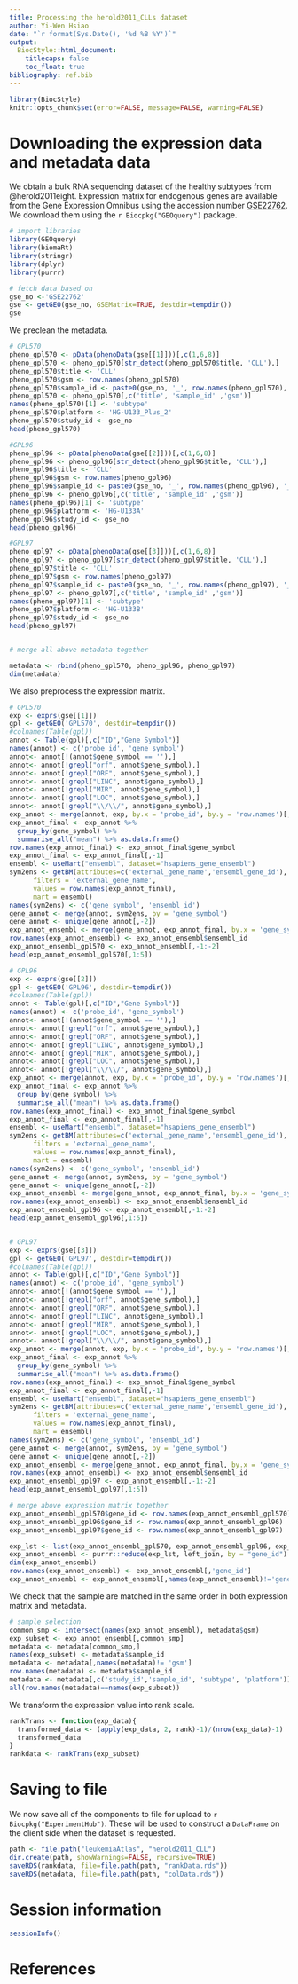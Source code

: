 ```yaml
---
title: Processing the herold2011_CLLs dataset
author: Yi-Wen Hsiao
date: "`r format(Sys.Date(), '%d %B %Y')`"
output:
  BiocStyle::html_document:
    titlecaps: false
    toc_float: true
bibliography: ref.bib
---
```


```r
library(BiocStyle)
knitr::opts_chunk$set(error=FALSE, message=FALSE, warning=FALSE)
```

# Downloading the expression data and metadata data

We obtain a bulk RNA sequencing dataset of the healthy subtypes from @herold2011eight.
Expression matrix for endogenous genes are available from the Gene Expression Omnibus
using the accession number [GSE22762](https://www.ncbi.nlm.nih.gov/geo/query/acc.cgi?acc=GSE22762).
We download them using the `r Biocpkg("GEOquery")` package.

```r
# import libraries
library(GEOquery)
library(biomaRt)
library(stringr)
library(dplyr)
library(purrr)

# fetch data based on 
gse_no <-'GSE22762'
gse <- getGEO(gse_no, GSEMatrix=TRUE, destdir=tempdir())
gse
```

We preclean the metadata.

```r
# GPL570
pheno_gpl570 <- pData(phenoData(gse[[1]]))[,c(1,6,8)]
pheno_gpl570 <- pheno_gpl570[str_detect(pheno_gpl570$title, 'CLL'),]
pheno_gpl570$title <- 'CLL'
pheno_gpl570$gsm <- row.names(pheno_gpl570)
pheno_gpl570$sample_id <- paste0(gse_no, '_', row.names(pheno_gpl570), '_', pheno_gpl570$title)
pheno_gpl570 <- pheno_gpl570[,c('title', 'sample_id' ,'gsm')]
names(pheno_gpl570)[1] <- 'subtype'
pheno_gpl570$platform <- 'HG-U133_Plus_2'
pheno_gpl570$study_id <- gse_no
head(pheno_gpl570)

#GPL96
pheno_gpl96 <- pData(phenoData(gse[[2]]))[,c(1,6,8)]
pheno_gpl96 <- pheno_gpl96[str_detect(pheno_gpl96$title, 'CLL'),]
pheno_gpl96$title <- 'CLL'
pheno_gpl96$gsm <- row.names(pheno_gpl96)
pheno_gpl96$sample_id <- paste0(gse_no, '_', row.names(pheno_gpl96), '_', pheno_gpl96$title)
pheno_gpl96 <- pheno_gpl96[,c('title', 'sample_id' ,'gsm')]
names(pheno_gpl96)[1] <- 'subtype'
pheno_gpl96$platform <- 'HG-U133A'
pheno_gpl96$study_id <- gse_no
head(pheno_gpl96)

#GPL97
pheno_gpl97 <- pData(phenoData(gse[[3]]))[,c(1,6,8)]
pheno_gpl97 <- pheno_gpl97[str_detect(pheno_gpl97$title, 'CLL'),]
pheno_gpl97$title <- 'CLL'
pheno_gpl97$gsm <- row.names(pheno_gpl97)
pheno_gpl97$sample_id <- paste0(gse_no, '_', row.names(pheno_gpl97), '_', pheno_gpl97$title)
pheno_gpl97 <- pheno_gpl97[,c('title', 'sample_id' ,'gsm')]
names(pheno_gpl97)[1] <- 'subtype'
pheno_gpl97$platform <- 'HG-U133B'
pheno_gpl97$study_id <- gse_no
head(pheno_gpl97)


# merge all above metadata together

metadata <- rbind(pheno_gpl570, pheno_gpl96, pheno_gpl97)
dim(metadata)

```


We also preprocess the expression matrix.

```r
# GPL570
exp <- exprs(gse[[1]])
gpl <- getGEO('GPL570', destdir=tempdir())
#colnames(Table(gpl))
annot <- Table(gpl)[,c("ID","Gene Symbol")]
names(annot) <- c('probe_id', 'gene_symbol')
annot<- annot[!(annot$gene_symbol == ''),]
annot<- annot[!grepl("orf", annot$gene_symbol),]
annot<- annot[!grepl("ORF", annot$gene_symbol),]
annot<- annot[!grepl("LINC", annot$gene_symbol),]
annot<- annot[!grepl("MIR", annot$gene_symbol),]
annot<- annot[!grepl("LOC", annot$gene_symbol),]
annot<- annot[!grepl("\\/\\/", annot$gene_symbol),]
exp_annot <- merge(annot, exp, by.x = 'probe_id', by.y = 'row.names')[,-1]
exp_annot_final <- exp_annot %>%
  group_by(gene_symbol) %>%
  summarise_all("mean") %>% as.data.frame()
row.names(exp_annot_final) <- exp_annot_final$gene_symbol
exp_annot_final <- exp_annot_final[,-1]
ensembl <- useMart("ensembl", dataset="hsapiens_gene_ensembl")
sym2ens <- getBM(attributes=c('external_gene_name','ensembl_gene_id'),
      filters = 'external_gene_name',
      values = row.names(exp_annot_final),
      mart = ensembl)
names(sym2ens) <- c('gene_symbol', 'ensembl_id')
gene_annot <- merge(annot, sym2ens, by = 'gene_symbol')
gene_annot <- unique(gene_annot[,-2])
exp_annot_ensembl <- merge(gene_annot, exp_annot_final, by.x = 'gene_symbol', by.y = 'row.names')
row.names(exp_annot_ensembl) <- exp_annot_ensembl$ensembl_id
exp_annot_ensembl_gpl570 <- exp_annot_ensembl[,-1:-2]
head(exp_annot_ensembl_gpl570[,1:5])

# GPL96
exp <- exprs(gse[[2]])
gpl <- getGEO('GPL96', destdir=tempdir())
#colnames(Table(gpl))
annot <- Table(gpl)[,c("ID","Gene Symbol")]
names(annot) <- c('probe_id', 'gene_symbol')
annot<- annot[!(annot$gene_symbol == ''),]
annot<- annot[!grepl("orf", annot$gene_symbol),]
annot<- annot[!grepl("ORF", annot$gene_symbol),]
annot<- annot[!grepl("LINC", annot$gene_symbol),]
annot<- annot[!grepl("MIR", annot$gene_symbol),]
annot<- annot[!grepl("LOC", annot$gene_symbol),]
annot<- annot[!grepl("\\/\\/", annot$gene_symbol),]
exp_annot <- merge(annot, exp, by.x = 'probe_id', by.y = 'row.names')[,-1]
exp_annot_final <- exp_annot %>%
  group_by(gene_symbol) %>%
  summarise_all("mean") %>% as.data.frame()
row.names(exp_annot_final) <- exp_annot_final$gene_symbol
exp_annot_final <- exp_annot_final[,-1]
ensembl <- useMart("ensembl", dataset="hsapiens_gene_ensembl")
sym2ens <- getBM(attributes=c('external_gene_name','ensembl_gene_id'),
      filters = 'external_gene_name',
      values = row.names(exp_annot_final),
      mart = ensembl)
names(sym2ens) <- c('gene_symbol', 'ensembl_id')
gene_annot <- merge(annot, sym2ens, by = 'gene_symbol')
gene_annot <- unique(gene_annot[,-2])
exp_annot_ensembl <- merge(gene_annot, exp_annot_final, by.x = 'gene_symbol', by.y = 'row.names')
row.names(exp_annot_ensembl) <- exp_annot_ensembl$ensembl_id
exp_annot_ensembl_gpl96 <- exp_annot_ensembl[,-1:-2]
head(exp_annot_ensembl_gpl96[,1:5])


# GPL97
exp <- exprs(gse[[3]])
gpl <- getGEO('GPL97', destdir=tempdir())
#colnames(Table(gpl))
annot <- Table(gpl)[,c("ID","Gene Symbol")]
names(annot) <- c('probe_id', 'gene_symbol')
annot<- annot[!(annot$gene_symbol == ''),]
annot<- annot[!grepl("orf", annot$gene_symbol),]
annot<- annot[!grepl("ORF", annot$gene_symbol),]
annot<- annot[!grepl("LINC", annot$gene_symbol),]
annot<- annot[!grepl("MIR", annot$gene_symbol),]
annot<- annot[!grepl("LOC", annot$gene_symbol),]
annot<- annot[!grepl("\\/\\/", annot$gene_symbol),]
exp_annot <- merge(annot, exp, by.x = 'probe_id', by.y = 'row.names')[,-1]
exp_annot_final <- exp_annot %>%
  group_by(gene_symbol) %>%
  summarise_all("mean") %>% as.data.frame()
row.names(exp_annot_final) <- exp_annot_final$gene_symbol
exp_annot_final <- exp_annot_final[,-1]
ensembl <- useMart("ensembl", dataset="hsapiens_gene_ensembl")
sym2ens <- getBM(attributes=c('external_gene_name','ensembl_gene_id'),
      filters = 'external_gene_name',
      values = row.names(exp_annot_final),
      mart = ensembl)
names(sym2ens) <- c('gene_symbol', 'ensembl_id')
gene_annot <- merge(annot, sym2ens, by = 'gene_symbol')
gene_annot <- unique(gene_annot[,-2])
exp_annot_ensembl <- merge(gene_annot, exp_annot_final, by.x = 'gene_symbol', by.y = 'row.names')
row.names(exp_annot_ensembl) <- exp_annot_ensembl$ensembl_id
exp_annot_ensembl_gpl97 <- exp_annot_ensembl[,-1:-2]
head(exp_annot_ensembl_gpl97[,1:5])

# merge above expression matrix together
exp_annot_ensembl_gpl570$gene_id <- row.names(exp_annot_ensembl_gpl570)
exp_annot_ensembl_gpl96$gene_id <- row.names(exp_annot_ensembl_gpl96)
exp_annot_ensembl_gpl97$gene_id <- row.names(exp_annot_ensembl_gpl97)

exp_lst <- list(exp_annot_ensembl_gpl570, exp_annot_ensembl_gpl96, exp_annot_ensembl_gpl97)
exp_annot_ensembl <- purrr::reduce(exp_lst, left_join, by = "gene_id")
dim(exp_annot_ensembl)
row.names(exp_annot_ensembl) <- exp_annot_ensembl[,'gene_id']
exp_annot_ensembl <- exp_annot_ensembl[,names(exp_annot_ensembl)!='gene_id']
```

We check that the sample are matched in the same order in both expression matrix and metadata.

```r
# sample selection
common_smp <- intersect(names(exp_annot_ensembl), metadata$gsm)
exp_subset <- exp_annot_ensembl[,common_smp]
metadata <- metadata[common_smp,]
names(exp_subset) <- metadata$sample_id
metadata <- metadata[,names(metadata)!= 'gsm']
row.names(metadata) <- metadata$sample_id
metadata <- metadata[,c('study_id','sample_id', 'subtype', 'platform')]
all(row.names(metadata)==names(exp_subset))
```

We transform the expression value into rank scale.
```r
rankTrans <- function(exp_data){
  transformed_data <- (apply(exp_data, 2, rank)-1)/(nrow(exp_data)-1)
  transformed_data
}
rankdata <- rankTrans(exp_subset)
```


# Saving to file 

We now save all of the components to file for upload to `r Biocpkg("ExperimentHub")`.
These will be used to construct a `DataFrame` on the client side when the dataset is requested.

```r

path <- file.path("leukemiaAtlas", "herold2011_CLL")
dir.create(path, showWarnings=FALSE, recursive=TRUE)
saveRDS(rankdata, file=file.path(path, "rankData.rds"))
saveRDS(metadata, file=file.path(path, "colData.rds"))
```

# Session information

```r
sessionInfo()
```

# References
